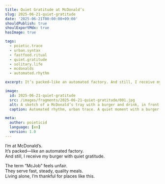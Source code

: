 ```yaml
---
title: Quiet Gratitude at McDonald’s
slug: 2025-06-21-quiet-gratitude
date: '2025-06-21T00:00:00+09:00'
shouldPublish: true
shoulExportMdx: true
hasImage: true

tags:
  - poietic.trace
  - urban.syntax
  - fastfood.ritual
  - quiet.gratitude
  - solitary.life
  - mcdonalds
  - automated.rhythm

excerpt: It’s packed—like an automated factory. And still, I receive my burger with quiet gratitude.

image:
  id: 2025-06-21-quiet-gratitude
  src: /images/fragments/2025-06-21-quiet-gratitude/001.jpg
  alt: A sketch of a McDonald’s tray with a burger and drink, in front of a busy counter.
  caption: Automated rhythm, urban trace. A quiet moment with a burger in hand.

meta:
  author: poieticid
  language: [en]
  version: 1.0
---
```


I’m at McDonald’s.  
It’s packed—like an automated factory.  
And still, I receive my burger with quiet gratitude.

The term “McJob” feels unfair.  
They serve fast, steady, quality meals.  
Living alone, I’m thankful for places like this.